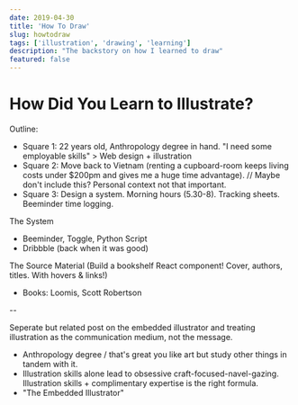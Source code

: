 ```yaml
---
date: 2019-04-30
title: 'How To Draw'
slug: howtodraw
tags: ['illustration', 'drawing', 'learning']
description: "The backstory on how I learned to draw"
featured: false
---
```


# How Did You Learn to Illustrate?

Outline:
- Square 1: 22 years old, Anthropology degree in hand. "I need some employable skills" > Web design + illustration
- Square 2: Move back to Vietnam (renting a cupboard-room keeps living costs under $200pm and gives me a huge time advantage). // Maybe don't include this? Personal context not that important.
- Square 3: Design a system. Morning hours (5.30-8). Tracking sheets. Beeminder time logging.

The System
- Beeminder, Toggle, Python Script
- Dribbble (back when it was good)

The Source Material
(Build a bookshelf React component! Cover, authors, titles. With hovers & links!)
- Books: Loomis, Scott Robertson

--

Seperate but related post on the embedded illustrator and treating illustration as the communication medium, not the message.

- Anthropology degree / that's great you like art but study other things in tandem with it.
- Illustration skills alone lead to obsessive craft-focused-navel-gazing. Illustration skills + complimentary expertise is the right formula.
- "The Embedded Illustrator"

